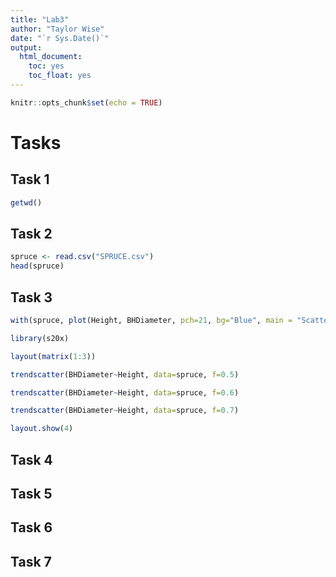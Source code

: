 ```yaml
---
title: "Lab3"
author: "Taylor Wise"
date: "`r Sys.Date()`"
output:
  html_document:
    toc: yes
    toc_float: yes
---
```


```r
knitr::opts_chunk$set(echo = TRUE)
```

# Tasks

## Task 1
```r
getwd()
```

## Task 2
```r
spruce <- read.csv("SPRUCE.csv")
head(spruce)
```

## Task 3
```r
with(spruce, plot(Height, BHDiameter, pch=21, bg="Blue", main = "Scatter Plot of BHDiameter vs Height"), xlim=c(0,1.1 * max_x), ylim = c(0, 1.1 * max_y))
```

<!--
spruce$Height, spruce$BHDiameter can also be used in trendscatter
-->

```r
library(s20x)

layout(matrix(1:3))

trendscatter(BHDiameter~Height, data=spruce, f=0.5)

trendscatter(BHDiameter~Height, data=spruce, f=0.6)

trendscatter(BHDiameter~Height, data=spruce, f=0.7)
```

```r
layout.show(4)
```

## Task 4

## Task 5

## Task 6

## Task 7
